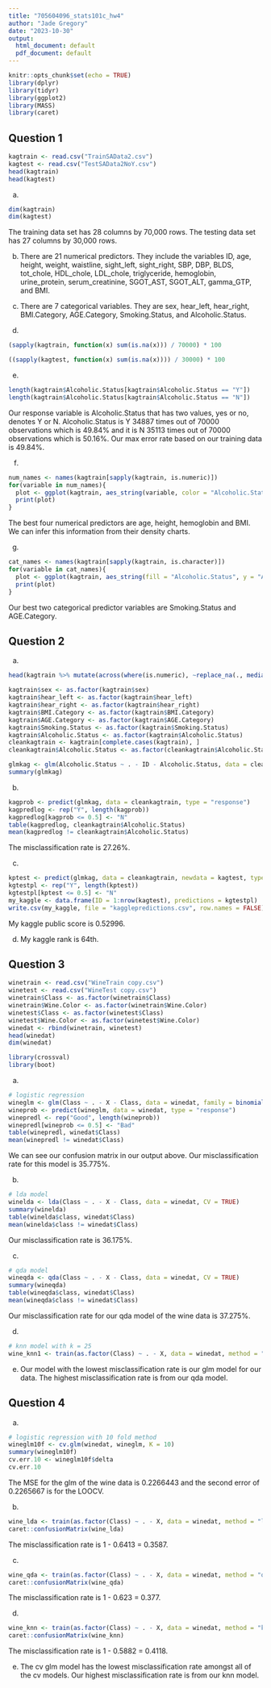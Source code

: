 ```yaml
---
title: "705604096_stats101c_hw4"
author: "Jade Gregory"
date: "2023-10-30"
output:
  html_document: default
  pdf_document: default
---
```


```r
knitr::opts_chunk$set(echo = TRUE)
library(dplyr)
library(tidyr)
library(ggplot2)
library(MASS)
library(caret)
```

## Question 1
```r
kagtrain <- read.csv("TrainSAData2.csv")
kagtest <- read.csv("TestSAData2NoY.csv")
head(kagtrain)
head(kagtest)
```

a)
```r
dim(kagtrain)
dim(kagtest)
```

The training data set has 28 columns by 70,000 rows. The testing data set has 27 columns by 30,000 rows. 

b)
There are 21 numerical predictors. They include the variables ID, age, height, weight, waistline, sight_left, sight_right, SBP, DBP, BLDS, tot_chole, HDL_chole, LDL_chole, triglyceride, hemoglobin, urine_protein, serum_creatinine, SGOT_AST, SGOT_ALT, gamma_GTP, and BMI.

c)
There are 7 categorical variables. They are sex, hear_left, hear_right, BMI.Category, AGE.Category, Smoking.Status, and Alcoholic.Status.

d)
```r
(sapply(kagtrain, function(x) sum(is.na(x))) / 70000) * 100
```

```r
((sapply(kagtest, function(x) sum(is.na(x)))) / 30000) * 100
```

e)
```r
length(kagtrain$Alcoholic.Status[kagtrain$Alcoholic.Status == "Y"]) 
length(kagtrain$Alcoholic.Status[kagtrain$Alcoholic.Status == "N"])
```

Our response variable is Alcoholic.Status that has two values, yes or no, denotes Y or N. Alcoholic.Status is Y 34887 times out of 70000 observations which is 49.84% and it is N 35113 times out of 70000 observations which is 50.16%. Our max error rate based on our training data is 49.84%.

f)
```r
num_names <- names(kagtrain[sapply(kagtrain, is.numeric)])
for(variable in num_names){
  plot <- ggplot(kagtrain, aes_string(variable, color = "Alcoholic.Status")) + geom_density() + ggtitle(variable)
  print(plot)
}
```

The best four numerical predictors are age, height, hemoglobin and BMI. We can infer this information from their density charts.

g)
```r
cat_names <- names(kagtrain[sapply(kagtrain, is.character)])
for(variable in cat_names){
  plot <- ggplot(kagtrain, aes_string(fill = "Alcoholic.Status", y = "Alcoholic.Status", x = variable)) + geom_bar(position = "stack", stat = "identity") + ggtitle(variable)
  print(plot)
}
```

Our best two categorical predictor variables are Smoking.Status and AGE.Category. 

## Question 2
a)
```r
head(kagtrain %>% mutate(across(where(is.numeric), ~replace_na(., median(., na.rm = TRUE)))))
```

```r
kagtrain$sex <- as.factor(kagtrain$sex)
kagtrain$hear_left <- as.factor(kagtrain$hear_left)
kagtrain$hear_right <- as.factor(kagtrain$hear_right)
kagtrain$BMI.Category <- as.factor(kagtrain$BMI.Category)
kagtrain$AGE.Category <- as.factor(kagtrain$AGE.Category)
kagtrain$Smoking.Status <- as.factor(kagtrain$Smoking.Status)
kagtrain$Alcoholic.Status <- as.factor(kagtrain$Alcoholic.Status)
cleankagtrain <- kagtrain[complete.cases(kagtrain), ]
cleankagtrain$Alcoholic.Status <- as.factor(cleankagtrain$Alcoholic.Status)
```

```r
glmkag <- glm(Alcoholic.Status ~ . - ID - Alcoholic.Status, data = cleankagtrain, family = binomial())
summary(glmkag)
```

b)
```r
kagprob <- predict(glmkag, data = cleankagtrain, type = "response")
kagpredlog <- rep("Y", length(kagprob))
kagpredlog[kagprob <= 0.5] <- "N"
table(kagpredlog, cleankagtrain$Alcoholic.Status)
mean(kagpredlog != cleankagtrain$Alcoholic.Status)
```

The misclassification rate is 27.26%.

c)
```r
kptest <- predict(glmkag, data = cleankagtrain, newdata = kagtest, type = "response")
kgtestpl <- rep("Y", length(kptest))
kgtestpl[kptest <= 0.5] <- "N"
my_kaggle <- data.frame(ID = 1:nrow(kagtest), predictions = kgtestpl)
write.csv(my_kaggle, file = "kagglepredictions.csv", row.names = FALSE)
```

My kaggle public score is 0.52996.

d)
My kaggle rank is 64th.

## Question 3

```r
winetrain <- read.csv("WineTrain copy.csv")
winetest <- read.csv("WineTest copy.csv")
winetrain$Class <- as.factor(winetrain$Class)
winetrain$Wine.Color <- as.factor(winetrain$Wine.Color)
winetest$Class <- as.factor(winetest$Class)
winetest$Wine.Color <- as.factor(winetest$Wine.Color)
winedat <- rbind(winetrain, winetest)
head(winedat)
dim(winedat)
```
```r
library(crossval)
library(boot)
```

a)
```r
# logistic regression
wineglm <- glm(Class ~ . - X - Class, data = winedat, family = binomial())
wineprob <- predict(wineglm, data = winedat, type = "response")
winepredl <- rep("Good", length(wineprob))
winepredl[wineprob <= 0.5] <- "Bad"
table(winepredl, winedat$Class)
mean(winepredl != winedat$Class)
```

We can see our confusion matrix in our output above. Our misclassification rate for this model is 35.775%.

b)
```r
# lda model
winelda <- lda(Class ~ . - X - Class, data = winedat, CV = TRUE)
summary(winelda)
table(winelda$class, winedat$Class)
mean(winelda$class != winedat$Class)
```

Our misclassification rate is 36.175%.

c)
```r
# qda model
wineqda <- qda(Class ~ . - X - Class, data = winedat, CV = TRUE)
summary(wineqda)
table(wineqda$class, winedat$Class)
mean(wineqda$class != winedat$Class)
```

Our misclassification rate for our qda model of the wine data is 37.275%.

d)
```r
# knn model with k = 25
wine_knn1 <- train(as.factor(Class) ~ . - X, data = winedat, method = "knn", trControl = trainControl(method = "LOOCV", number = 10), tuneGrid = data.frame(k = 25))
```

e)
Our model with the lowest misclassification rate is our glm model for our data. The highest misclassification rate is from our qda model.

## Question 4
a)
```r
# logistic regression with 10 fold method
wineglm10f <- cv.glm(winedat, wineglm, K = 10)
summary(wineglm10f)
cv.err.10 <- wineglm10f$delta
cv.err.10
```

The MSE for the glm of the wine data is 0.2266443 and the second error of 0.2265667 is for the LOOCV. 

b)
```r
wine_lda <- train(as.factor(Class) ~ . - X, data = winedat, method = "lda", trControl = trainControl(method = "cv", number = 10))
caret::confusionMatrix(wine_lda)
```
The misclassification rate is 1 - 0.6413 = 0.3587.

c)
```r
wine_qda <- train(as.factor(Class) ~ . - X, data = winedat, method = "qda", trControl = trainControl(method = "cv", number = 10))
caret::confusionMatrix(wine_qda)
```

The misclassification rate is 1 - 0.623 = 0.377.

d)
```r
wine_knn <- train(as.factor(Class) ~ . - X, data = winedat, method = "knn", trControl = trainControl(method = "cv", number = 10), tuneGrid = data.frame(k = 25))
caret::confusionMatrix(wine_knn)
```

The misclassification rate is 1 - 0.5882 = 0.4118.

e)
The cv glm model has the lowest misclassification rate amongst all of the cv models. Our highest misclassification rate is from our knn model. 
